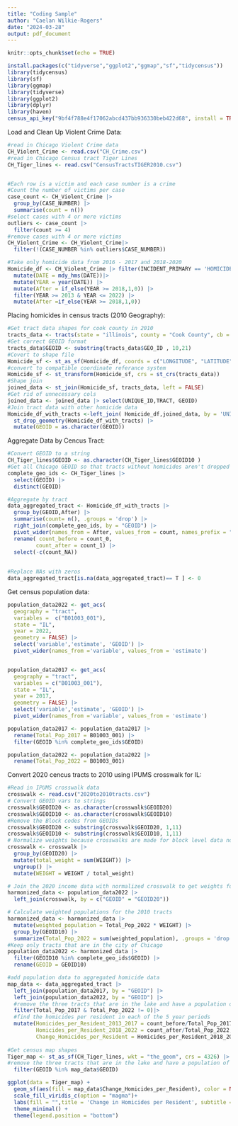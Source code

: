 ```yaml
---
title: "Coding Sample"
author: "Caelan Wilkie-Rogers"
date: "2024-03-28"
output: pdf_document
---
```


```r
knitr::opts_chunk$set(echo = TRUE)
```

```r
install.packages(c("tidyverse","ggplot2","ggmap","sf","tidycensus"))
library(tidycensus)
library(sf)
library(ggmap)
library(tidyverse)
library(ggplot2)
library(dplyr)
library(haven)
census_api_key("9bf4f788e4f17062abcd437bb936330beb422d68", install = TRUE,overwrite=TRUE)

```

Load and Clean Up Violent Crime Data:
```r
#read in Chicago Violent Crime data
CH_Violent_Crime <- read.csv("CH_Crime.csv")
#read in Chicago Census tract Tiger Lines
CH_Tiger_lines <- read.csv("CensusTractsTIGER2010.csv")


#Each row is a victim and each case number is a crime
#Count the number of victims per case
case_count <- CH_Violent_Crime |>
  group_by(CASE_NUMBER) |>
  summarise(count = n())
#select cases with 4 or more victims
outliers <- case_count |>
  filter(count >= 4)
#remove cases with 4 or more victims
CH_Violent_Crime <- CH_Violent_Crime|>
  filter(!(CASE_NUMBER %in% outliers$CASE_NUMBER))

#Take only homicide data from 2016 - 2017 and 2018-2020
Homicide_df <- CH_Violent_Crime |> filter(INCIDENT_PRIMARY == 'HOMICIDE') |>
  mutate(DATE = mdy_hms(DATE))|>
  mutate(YEAR = year(DATE)) |>
  mutate(After = if_else(YEAR >= 2018,1,0)) |>
  filter(YEAR >= 2013 & YEAR <= 2022) |>
  mutate(After =if_else(YEAR >= 2018,1,0))
```

Placing homicides in census tracts (2010 Geography):
```r
#Get tract data shapes for cook county in 2010
tracts_data <- tracts(state = "illinois", county = "Cook County", cb = TRUE, year = 2010)
#Get correct GEOID format
tracts_data$GEOID <- substring(tracts_data$GEO_ID , 10,21)
#Covert to shape file
Homicide_sf <- st_as_sf(Homicide_df, coords = c("LONGITUDE", "LATITUDE"), crs = 4326)
#convert to compatible coordinate referance system
Homicide_sf <- st_transform(Homicide_sf, crs = st_crs(tracts_data))
#Shape join
joined_data <- st_join(Homicide_sf, tracts_data, left = FALSE)
#Get rid of unnecessary cols
joined_data <- joined_data |> select(UNIQUE_ID,TRACT, GEOID)
#Join tract data with other homicide data
Homicide_df_with_tracts <-left_join( Homicide_df,joined_data, by = 'UNIQUE_ID') |>
  st_drop_geometry(Homicide_df_with_tracts) |>
  mutate(GEOID = as.character(GEOID))
```

Aggregate Data by Cencus Tract:
```r
#Convert GEOID to a string
CH_Tiger_lines$GEOID <- as.character(CH_Tiger_lines$GEOID10 )
#Get all Chicago GEOID so that tracts without homicides aren't dropped
complete_geo_ids <- CH_Tiger_lines |>
  select(GEOID) |>
  distinct(GEOID)

#Aggregate by tract 
data_aggregated_tract <- Homicide_df_with_tracts |>
  group_by(GEOID,After) |>
  summarise(count= n(), .groups = 'drop') |>
  right_join(complete_geo_ids, by = "GEOID") |>
  pivot_wider(names_from = After, values_from = count, names_prefix = "count_") |>
  rename( count_before = count_0,
         count_after = count_1) |>
  select(-c(count_NA))
  
 
#Replace NAs with zeros
data_aggregated_tract[is.na(data_aggregated_tract)== T ] <- 0 
```

Get census population data:
```r
population_data2022 <- get_acs(
  geography = "tract",
  variables =  c("B01003_001"),
  state = "IL", 
  year = 2022,
  geometry = FALSE) |>
  select('variable','estimate', 'GEOID') |>
  pivot_wider(names_from ='variable', values_from = 'estimate')


population_data2017 <- get_acs(
  geography = "tract",
  variables = c("B01003_001"),
  state = "IL", 
  year = 2017,
  geometry = FALSE) |> 
  select('variable','estimate', 'GEOID') |>
  pivot_wider(names_from ='variable', values_from = 'estimate')

population_data2017 <- population_data2017 |> 
  rename(Total_Pop_2017 = B01003_001) |>
  filter(GEOID %in% complete_geo_ids$GEOID)

population_data2022 <- population_data2022 |> 
  rename(Total_Pop_2022 = B01003_001)
```

Convert 2020 cencus tracts to 2010 using IPUMS crosswalk for IL:
```r
#Read in IPUMS crosswalk data
crosswalk <- read.csv("2020to2010tracts.csv")
# Convert GEOID vars to strings 
crosswalk$GEOID20 <- as.character(crosswalk$GEOID20)
crosswalk$GEOID10 <- as.character(crosswalk$GEOID10)
#Remove the Block codes from GEOIDs
crosswalk$GEOID20 <- substring(crosswalk$GEOID20, 1,11)
crosswalk$GEOID10 <- substring(crosswalk$GEOID10, 1,11)
# Normalize weights because crosswalks are made for block level data not tract
crosswalk <- crosswalk |>
  group_by(GEOID20) |>
  mutate(total_weight = sum(WEIGHT)) |>
  ungroup() |>
  mutate(WEIGHT = WEIGHT / total_weight)

# Join the 2020 income data with normalized crosswalk to get weights for 2010 tracts
harmonized_data <- population_data2022 |>
  left_join(crosswalk, by = c("GEOID" = "GEOID20"))

# Calculate weighted populations for the 2010 tracts
harmonized_data <- harmonized_data |>
  mutate(weighted_population = Total_Pop_2022 * WEIGHT) |>
  group_by(GEOID10) |>
  summarize(Total_Pop_2022 = sum(weighted_population), .groups = 'drop')
#Keep only tracts that are in the city of Chicago 
population_data2022 <- harmonized_data |>
  filter(GEOID10 %in% complete_geo_ids$GEOID) |>
  rename(GEOID = GEOID10)
```


```r
#add population data to aggregated homicide data
map_data <- data_aggregated_tract |> 
  left_join(population_data2017, by = "GEOID") |>
  left_join(population_data2022, by = "GEOID") |>
  #remove the three tracts that are in the lake and have a population of zero
  filter(Total_Pop_2017 & Total_Pop_2022 != 0)|>
  #find the homicides per resident in each of the 5 year periods
  mutate(Homicides_per_Resident_2013_2017 = count_before/Total_Pop_2017,
         Homicides_per_Resident_2018_2022 = count_after/Total_Pop_2022,
         Change_Homicides_per_Resident = Homicides_per_Resident_2018_2022 - Homicides_per_Resident_2013_2017)
  
#Get census map shapes
Tiger_map <- st_as_sf(CH_Tiger_lines, wkt = "the_geom", crs = 4326) |>
#remove the three tracts that are in the lake and have a population of zero
  filter(GEOID %in% map_data$GEOID)

```

```r
ggplot(data = Tiger_map) +
  geom_sf(aes(fill = map_data$Change_Homicides_per_Resident), color = NA) +
  scale_fill_viridis_c(option = "magma")+ 
  labs(fill = "",title = 'Change in Homicides per Resident', subtitle = "Between 2013-2017 & 2018-2022") +
  theme_minimal() + 
  theme(legend.position = "bottom") 
```























